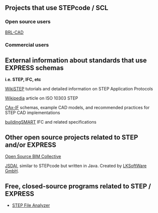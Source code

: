 == Projects that use STEPcode / SCL ==

=== Open source users ===
[http://brlcad.org BRL-CAD]

=== Commercial users ===

== External information about standards that use EXPRESS schemas ==
'''i.e. STEP, IFC, etc'''

[http://wikistep.org/index.php/Main_Page WikiSTEP] tutorials and detailed information on STEP Application Protocols

[http://en.wikipedia.org/wiki/ISO_10303 Wikipedia] article on ISO 10303 STEP

[http://www.cax-if.org CAx-IF] schemas, example CAD models, and recommended practices for STEP CAD implementations
 
[http://www.buildingsmart-tech.org/ buildingSMART] IFC and related specifications

== Other open source projects related to STEP and/or EXPRESS ==

[http://osbim.org/ Open Source BIM Collective]

[http://www.jsdai.net JSDAI], similar to STEPcode but written in Java. Created by [http://www.lksoft.com/ LKSoftWare GmbH].

== Free, closed-source programs related to STEP / EXPRESS ==
* [http://ciks.cbt.nist.gov/cgi-bin/ctv/sfa_request.cgi STEP File Analyzer]
